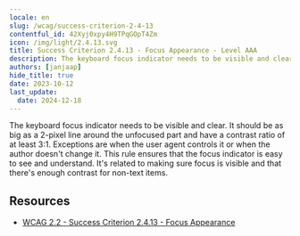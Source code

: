 ```yaml
---
locale: en
slug: /wcag/success-criterion-2-4-13
contentful_id: 42Xyj0xpy4H9TPqGOpT4Zm
icon: /img/light/2.4.13.svg
title: Success Criterion 2.4.13 - Focus Appearance - Level AAA
description: The keyboard focus indicator needs to be visible and clear. It should be as big as a 2-pixel line around the unfocused part and have a contrast ratio of at least 3:1. Exceptions are when the user agent controls it or when the author doesn't change it. This rule ensures that the focus indicator is easy to see and understand. It's related to making sure focus is visible and that there's enough contrast for non-text items.
authors: [janjaap]
hide_title: true
date: 2023-10-12
last_update:
  date: 2024-12-18
---
```


<Hero
  title="Focus Appearance"
  image="/img/light/2.4.13.svg"
  alt="WCAG 2.4.13 icon"
  prefix="Success Criterion 2.4.13"
  suffix="Level AAA"
/>

The keyboard focus indicator needs to be visible and clear. It should be as big as a 2-pixel line around the unfocused part and have a contrast ratio of at least 3:1. Exceptions are when the user agent controls it or when the author doesn't change it. This rule ensures that the focus indicator is easy to see and understand. It's related to making sure focus is visible and that there's enough contrast for non-text items.

## Resources

- [WCAG 2.2 - Success Criterion 2.4.13 - Focus Appearance](https://www.w3.org/TR/WCAG22/#focus-appearance)
